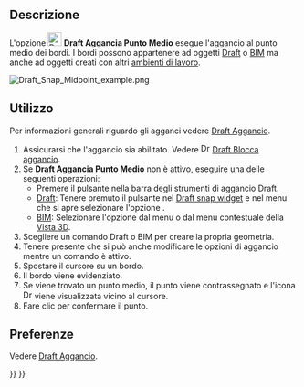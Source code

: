 <languages/>

{{Docnav/it
|[[Draft_Snap_Endpoint/it|Aggancia Punto Finale]]
|[[Draft_Snap_Center/it|Aggancia Centro]]
|[[Draft_Workbench/it|Draft]]
|IconL=Draft_Snap_Endpoint.svg
|IconR=Draft_Snap_Center.svg
|IconC=Workbench_Draft.svg
}}

{{GuiCommand/it
|Name=Draft Snap Midpoint
|Name/it=Draft Aggancia Punto medio
|MenuLocation=Aggancio → Aggancia punto medio
|Workbenches=[[Draft_Workbench/it|Draft]], [[BIM_Workbench/it|BIM]]
|SeeAlso=[[Draft Snap/it|Draft Aggancio]], [[Draft_Snap_Lock/it|Draft Blocca aggancio]]
}}

<span id="Description"></span>
== Descrizione ==

L'opzione [[Image:Draft_Snap_Midpoint.svg|24px]] '''Draft Aggancia Punto Medio''' esegue l'aggancio al punto medio dei bordi. I bordi possono appartenere ad oggetti [[Draft_Workbench/it|Draft]] o [[BIM_Workbench/it|BIM]] ma anche ad oggetti creati con altri [[Workbenches/it|ambienti di lavoro]].

[[Image:Draft_Snap_Midpoint_example.png]]
{{Caption|Aggancio del secondo punto di una linea al punto medio di un bordo}}

<span id="Usage"></span>
==Utilizzo==

Per informazioni generali riguardo gli agganci vedere [[Draft_Snap/it|Draft Aggancio]].

# Assicurarsi che l'aggancio sia abilitato. Vedere [[Image:Draft_Snap_Lock.svg|16px]] [[Draft_Snap_Lock|Draft Blocca aggancio]].
# Se '''Draft Aggancia Punto Medio''' non è attivo, eseguire una delle seguenti operazioni:
#* Premere il pulsante {{Button|[[Image:Draft_Snap_Midpoint.svg|16px]] [[Draft_Snap_Midpoint/it|Aggancia punto medio]]}} nella barra degli strumenti di aggancio Draft.
#* [[Draft_Workbench/it|Draft]]: Tenere premuto il pulsante {{Button|[[Image:Draft_Snap_Lock.svg|x16px]][[Image:Toolbar_flyout_arrow.svg|x16px]]}} nel [[Draft_snap_widget/it|Draft snap widget]] e nel menu che si apre selezionare l'opzione {{MenuCommand|[[Image:Draft_Snap_Midpoint.svg|16px]] Aggancia punto medio}}.
#* [[BIM_Workbench/it|BIM]]: Selezionare l'opzione {{MenuCommand|Aggancio → [[Image:Draft_Snap_Midpoint.svg|16px]] Aggancia punto medio}} dal menu o dal menu contestuale della [[3D_view/it|Vista 3D]].
# Scegliere un comando Draft o BIM per creare la propria geometria.
# Tenere presente che si può anche modificare le opzioni di aggancio mentre un comando è attivo.
# Spostare il cursore su un bordo.
# Il bordo viene evidenziato.
# Se viene trovato un punto medio, il punto viene contrassegnato e l'icona [[Image:Draft_Snap_Midpoint.svg|16px]] viene visualizzata vicino al cursore.
# Fare clic per confermare il punto.

<span id="Preferences"></span>
== Preferenze ==

Vedere [[Draft_Snap/it#Preferenze|Draft Aggancio]].


{{Docnav/it
|[[Draft_Snap_Endpoint/it|Aggancia Punto Finale]]
|[[Draft_Snap_Center/it|Aggancia Centro]]
|[[Draft_Workbench/it|Draft]]
|IconL=Draft_Snap_Endpoint.svg
|IconR=Draft_Snap_Center.svg
|IconC=Workbench_Draft.svg
}}

{{Draft Tools navi{{#translation:}}}}
{{Userdocnavi{{#translation:}}}}